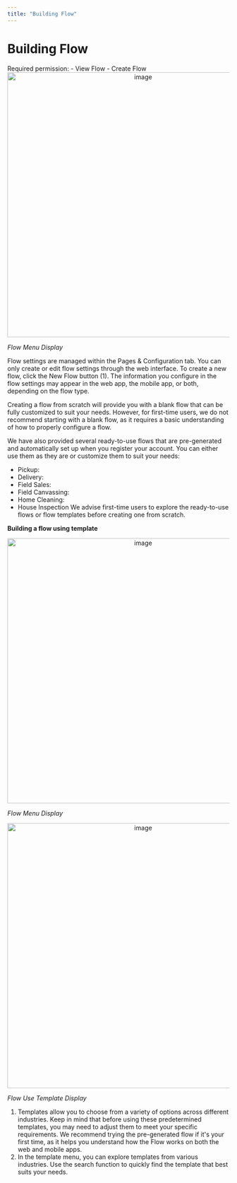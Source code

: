 ```yaml
---
title: "Building Flow"
---
```


# Building Flow

<Note>
Required permission:
- View Flow
- Create Flow
</Note>

<div align="center">
  <img src="https://t3837933.p.clickup-attachments.com/t3837933/84d13558-01eb-4814-9092-c392de4fd521/image.png" alt="image" width="600" />
</div>
<p><em>Flow Menu Display</em></p>

Flow settings are managed within the Pages & Configuration tab. You can only create or edit flow settings through the web interface. To create a new flow, click the New Flow button (1). The information you configure in the flow settings may appear in the web app, the mobile app, or both, depending on the flow type.

Creating a flow from scratch will provide you with a blank flow that can be fully customized to suit your needs. However, for first-time users, we do not recommend starting with a blank flow, as it requires a basic understanding of how to properly configure a flow.

We have also provided several ready-to-use flows that are pre-generated and automatically set up when you register your account. You can either use them as they are or customize them to suit your needs:

- Pickup:
- Delivery:
- Field Sales:
- Field Canvassing:
- Home Cleaning:
- House Inspection We advise first-time users to explore the ready-to-use flows or flow templates before creating one from scratch.

**Building a flow using template**

<div align="center">
  <img src="https://t3837933.p.clickup-attachments.com/t3837933/d5f1198a-887f-4d7b-9bb1-ee22818ca46d/image.png" alt="image" width="600" />
</div>
<p><em>Flow Menu Display</em></p>

<div align="center">
  <img src="https://t3837933.p.clickup-attachments.com/t3837933/bd6033d9-cb48-4fb6-81c1-8b9e6230e8d6/image.png" alt="image" width="600" />
</div>
<p><em>Flow Use Template Display</em></p>

1. Templates allow you to choose from a variety of options across different industries. Keep in mind that before using these predetermined templates, you may need to adjust them to meet your specific requirements. We recommend trying the pre-generated flow if it's your first time, as it helps you understand how the Flow works on both the web and mobile apps.
2. In the template menu, you can explore templates from various industries. Use the search function to quickly find the template that best suits your needs.